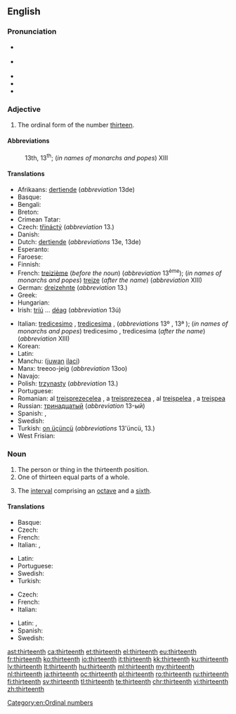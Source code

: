 ==English==
{{ordinalbox|en|12th|13th|14th|twelfth|fourteenth|card=thirteen}}

===Pronunciation===
* {{a|RP}} {{IPA|/ˌθɜːˈtiːnθ/}}
* {{a|GenAm}} {{IPA|/ˌθɝˈtiːnθ/}}
* {{audio|En-us-thirteenth.ogg|Audio (US)}}
* {{rhymes|iːnθ}}
* {{hyphenation|thir|teenth}}

===Adjective===
{{en-adj|-}}

# The ordinal form of the number [[thirteen]].

====Abbreviations====
: 13th, 13<sup>th</sup>; (''in names of monarchs and popes'') XIII

====Translations====
{{trans-top|13th}}
* Afrikaans: [[dertiende]] (''abbreviation'' 13de)
* Basque: {{t|eu|hamahirugarren}}
* Bengali: {{t|bn|ত্রয়োদশ}}
* Breton: {{t+|br|trizekvet}}
* Crimean Tatar: {{t|crh|on üçünci}}
* Czech: [[třináctý]] (''abbreviation'' 13.)
* Danish: {{t|da|trettende}}
* Dutch: [[dertiende]] (''abbreviations'' 13e, 13de)
* Esperanto: {{t|eo|dek-tria}}
* Faroese: {{t|fo|trettandi|m}}
* Finnish: {{t|fi|kolmastoista}}
* French: [[treizième]] (''before the noun'') (''abbreviation'' 13<sup>ème</sup>); (''in names of monarchs and popes'') [[treize]] (''after the name'') (''abbreviation'' XIII)
* German: [[dreizehnte]] (''abbreviation'' 13.)
* Greek: {{t+|el|δέκατος τρίτος|tr=dekatos tritos}}
* Hungarian: {{t+|hu|tizenharmadik}}
* Irish: [[tríú]] ... [[déag]] (''abbreviation'' 13ú)
{{trans-mid}}
* Italian: [[tredicesimo]] {{g|m}}, [[tredicesima]] {{g|f}}, (''abbreviations'' 13º {{g|m}}, 13ª {{g|f}}); (''in names of monarchs and popes'') tredicesimo {{g|m}}, tredicesima {{g|f}} (''after the name'') (''abbreviation'' XIII)
* Korean: {{t+|ko|열셋째|tr=yeolsesjjae}}
* Latin: {{t|la|tertius decimus}}
* Manchu: ([[juwan]] [[ilaci]])
* Manx: treeoo-jeig (''abbreviation'' 13oo)
* Navajo: {{t|nv|tááʼtsʼáadah góneʼ}}
* Polish: [[trzynasty]] (''abbreviation'' 13.)
* Portuguese: {{t|pt|[[décimo]]-[[terceiro]]}}
* Romanian: al [[treisprezecelea]] {{g|m}}, a [[treisprezecea]] {{g|f}}, al [[treișpelea]] {{qualifier|m, informal}}, a [[treișpea]] {{qualifier|f, informal}}
* Russian: [[тринадцатый]] (''abbreviation'' 13-ый)
* Spanish: {{t+|es|decimotercero|m}}, {{t|es|decimotercera|f}}
* Swedish: {{t+|sv|trettonde}}
* Turkish: [[on üçüncü]] (''abbreviations'' 13'üncü, 13.)
* West Frisian: {{t|fy|trettjinde}}
{{trans-bottom}}

===Noun===
{{en-noun}}

# The person or thing in the thirteenth position.
# One of thirteen equal parts of a whole.
# {{context|music|lang=en}} The [[interval]] comprising an [[octave]] and a [[sixth]].

====Translations====
{{trans-top|something in the thirteenth position}}
* Basque: {{t|eu|hamahirugarren}}
* Czech: {{t|cs|třináctý|m}}
* French: {{t+|fr|treizième|m|f}}
* Italian: {{t+|it|tredicesimo|m}}, {{t|it|tredicesima|f}}
{{trans-mid}}
* Latin: {{t|la|tertius decimus}}
* Portuguese: {{t|pt|[[décimo]]-[[terceiro]]}}
* Swedish: {{t+|sv|trettonde}}
* Turkish: {{t|tr|on üçüncü}}
{{trans-bottom}}

{{trans-top|one of thirteen equal parts of a whole}}
* Czech: {{t|cs|třináctina|f}}
* French: {{t+|fr|treizième|m}}
* Italian: {{t+|it|tredicesimo|m}}
{{trans-mid}}
* Latin: {{t|la|tertium decimum}}, {{t|la|tertium decimum|n}}
* Spanish: {{t+|es|treceavo|m}}
* Swedish: {{t+|sv|trettondel}}
{{trans-bottom}}

[[Category:en:Ordinal numbers]]

[[ast:thirteenth]]
[[ca:thirteenth]]
[[et:thirteenth]]
[[el:thirteenth]]
[[eu:thirteenth]]
[[fr:thirteenth]]
[[ko:thirteenth]]
[[io:thirteenth]]
[[it:thirteenth]]
[[kk:thirteenth]]
[[ku:thirteenth]]
[[lv:thirteenth]]
[[lt:thirteenth]]
[[hu:thirteenth]]
[[ml:thirteenth]]
[[my:thirteenth]]
[[nl:thirteenth]]
[[ja:thirteenth]]
[[oc:thirteenth]]
[[pl:thirteenth]]
[[ro:thirteenth]]
[[ru:thirteenth]]
[[fi:thirteenth]]
[[sv:thirteenth]]
[[tl:thirteenth]]
[[te:thirteenth]]
[[chr:thirteenth]]
[[vi:thirteenth]]
[[zh:thirteenth]]